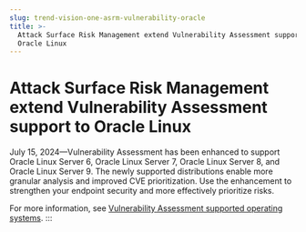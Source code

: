 ```yaml
---
slug: trend-vision-one-asrm-vulnerability-oracle
title: >-
  Attack Surface Risk Management extend Vulnerability Assessment support to
  Oracle Linux
---
```

# Attack Surface Risk Management extend Vulnerability Assessment support to Oracle Linux

July 15, 2024—Vulnerability Assessment has been enhanced to support Oracle Linux Server 6, Oracle Linux Server 7, Oracle Linux Server 8, and Oracle Linux Server 9. The newly supported distributions enable more granular analysis and improved CVE prioritization. Use the enhancement to strengthen your endpoint security and more effectively prioritize risks.

For more information, see [Vulnerability Assessment supported operating systems](vulnerability-assessment-os.mdx).
:::
